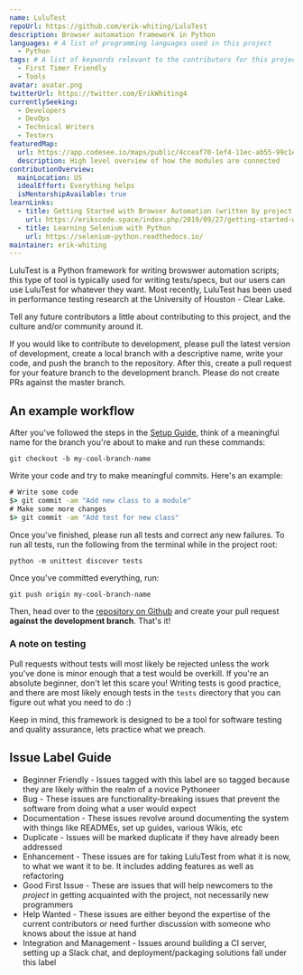```yaml
---
name: LuluTest
repoUrl: https://github.com/erik-whiting/LuluTest
description: Browser automation framework in Python
languages: # A list of programming languages used in this project
  - Python
tags: # A list of keywords relevant to the contributors for this project
  - First Timer Friendly
  - Tools
avatar: avatar.png
twitterUrl: https://twitter.com/ErikWhiting4
currentlySeeking:
  - Developers
  - DevOps
  - Technical Writers
  - Testers
featuredMap:
  url: https://app.codesee.io/maps/public/4cceaf70-1ef4-11ec-ab55-99c1e0efec17
  description: High level overview of how the modules are connected
contributionOverview:
  mainLocation: US
  idealEffort: Everything helps
  isMentorshipAvailable: true
learnLinks:
  - title: Getting Started with Browser Automation (written by project owner)
    url: https://erikscode.space/index.php/2019/09/27/getting-started-with-browser-automation-testing-in-python/
  - title: Learning Selenium with Python
    url: https://selenium-python.readthedocs.io/
maintainer: erik-whiting
---
```


<!-- Divide your content into sections using our handy shortcodes. Each section is optional -->

<Overview>

LuluTest is a Python framework for writing browswer automation scripts; this type of tool is typically
used for writing tests/specs, but our users can use LuluTest for whatever they want. Most recently,
LuluTest has been used in performance testing research at the University of Houston - Clear Lake.

</Overview>

<Contributing>

Tell any future contributors a little about contributing to this project, and the culture and/or community around it.

If you would like to contribute to development, please pull the latest version of development,
create a local branch with a descriptive name, write your code, and push the branch to the
repository. After this, create a pull request for your feature branch to the development branch.
Please do not create PRs against the master branch.

## An example workflow

After you've followed the steps in the [Setup Guide](./SETUP.md), think of a meaningful
name for the branch you're about to make and run these commands:

`git checkout -b my-cool-branch-name`

Write your code and try to make meaningful commits. Here's an example:

```cmd
# Write some code
$> git commit -am "Add new class to a module"
# Make some more changes
$> git commit -am "Add test for new class"
 ```

Once you've finished, please run all tests and correct any new failures. To run
all tests, run the following from the terminal while in the project root:

`python -m unittest discover tests`

Once you've committed everything, run:

`git push origin my-cool-branch-name`

Then, head over to the [repository on Github](https://github.com/erik-whiting/LuluTest)
and create your pull request **against the development branch**. That's it!

### A note on testing

Pull requests without tests will most likely be rejected unless the work
you've done is minor enough that a test would be overkill. If you're an
absolute beginner, don't let this scare you! Writing tests is good practice,
and there are most likely enough tests in the `tests`
directory that you can figure out what you need to do :)

Keep in mind, this framework is designed to be a tool for software testing
and quality assurance, lets practice what we preach.

## Issue Label Guide

* Beginner Friendly - Issues tagged with this label are so tagged because they
are likely within the realm of a novice Pythoneer
* Bug - These issues are functionality-breaking issues that prevent the
software from doing what a user would expect
* Documentation - These issues revolve around documenting the system with
things like READMEs, set up guides, various Wikis, etc
* Duplicate - Issues will be marked duplicate if they have already been
addressed
* Enhancement - These issues are for taking LuluTest from what it is now, to
what we want it to be. It includes adding features as well as refactoring
* Good First Issue - These are issues that will help newcomers to the *project*
in getting acquainted with the project, not necessarily new programmers
* Help Wanted - These issues are either beyond the expertise of the current
contributors or need further discussion with someone who knows about the issue
at hand
* Integration and Management - Issues around building a CI server, setting up a
Slack chat, and deployment/packaging solutions fall under this label

</Contributing>
